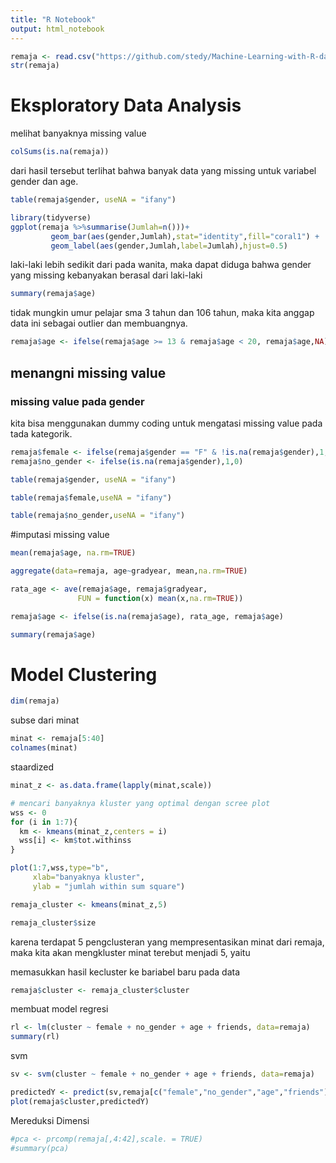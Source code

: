 ```yaml
---
title: "R Notebook"
output: html_notebook
---
```



```r
remaja <- read.csv("https://github.com/stedy/Machine-Learning-with-R-datasets/raw/master/snsdata.csv")
str(remaja)
```



# Eksploratory Data Analysis

melihat banyaknya missing value

```r
colSums(is.na(remaja))
```

dari hasil tersebut terlihat bahwa banyak data yang missing untuk variabel gender dan age.

```r
table(remaja$gender, useNA = "ifany")
```
```r
library(tidyverse)
ggplot(remaja %>%summarise(Jumlah=n()))+
         geom_bar(aes(gender,Jumlah),stat="identity",fill="coral1") +
         geom_label(aes(gender,Jumlah,label=Jumlah),hjust=0.5)
```


laki-laki lebih sedikit dari pada wanita, maka dapat diduga bahwa gender yang missing kebanyakan berasal dari laki-laki

```r
summary(remaja$age)
```
tidak mungkin umur pelajar sma 3 tahun dan 106 tahun, maka kita anggap data ini sebagai outlier dan membuangnya.

```r
remaja$age <- ifelse(remaja$age >= 13 & remaja$age < 20, remaja$age,NA)
```

## menangni missing value
### missing value pada gender
kita bisa menggunakan dummy coding untuk mengatasi missing value pada tada kategorik.
```r
remaja$female <- ifelse(remaja$gender == "F" & !is.na(remaja$gender),1,0)
remaja$no_gender <- ifelse(is.na(remaja$gender),1,0)
```


```r
table(remaja$gender, useNA = "ifany")
```


```r
table(remaja$female,useNA = "ifany")
```

```r
table(remaja$no_gender,useNA = "ifany")
```


  




#imputasi missing value
```r
mean(remaja$age, na.rm=TRUE)
```

```r
aggregate(data=remaja, age~gradyear, mean,na.rm=TRUE)
```


```r
rata_age <- ave(remaja$age, remaja$gradyear, 
               FUN = function(x) mean(x,na.rm=TRUE))
```

```r
remaja$age <- ifelse(is.na(remaja$age), rata_age, remaja$age)
```

```r
summary(remaja$age)
```

# Model Clustering

```r
dim(remaja)
```

subse dari minat
```r
minat <- remaja[5:40]
colnames(minat)
```

staardized
```r
minat_z <- as.data.frame(lapply(minat,scale))
```

```r
# mencari banyaknya kluster yang optimal dengan scree plot
wss <- 0
for (i in 1:7){
  km <- kmeans(minat_z,centers = i)
  wss[i] <- km$tot.withinss
}

plot(1:7,wss,type="b",
     xlab="banyaknya kluster",
     ylab = "jumlah within sum square")
```

```r
remaja_cluster <- kmeans(minat_z,5)
```

```r
remaja_cluster$size
```

karena terdapat 5 pengclusteran yang mempresentasikan minat dari remaja, maka kita akan mengkluster minat terebut menjadi 5, yaitu

memasukkan hasil kecluster ke bariabel baru pada data

```r
remaja$cluster <- remaja_cluster$cluster
```

membuat model regresi

```r
rl <- lm(cluster ~ female + no_gender + age + friends, data=remaja)
summary(rl)
```

svm
```r
sv <- svm(cluster ~ female + no_gender + age + friends, data=remaja)
```
```r
predictedY <- predict(sv,remaja[c("female","no_gender","age","friends")])
plot(remaja$cluster,predictedY)

```


Mereduksi Dimensi
```r
#pca <- prcomp(remaja[,4:42],scale. = TRUE)
#summary(pca)
```

